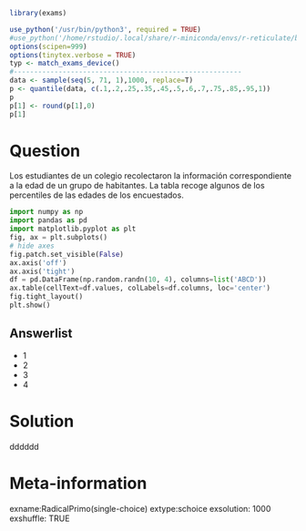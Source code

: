```r
library(exams)

use_python('/usr/bin/python3', required = TRUE)
#use_python('/home/rstudio/.local/share/r-miniconda/envs/r-reticulate/bin/python', required = TRUE)
options(scipen=999)
options(tinytex.verbose = TRUE)
typ <- match_exams_device()
#--------------------------------------------------------
data <- sample(seq(5, 71, 1),1000, replace=T)
p <- quantile(data, c(.1,.2,.25,.35,.45,.5,.6,.7,.75,.85,.95,1))
p
p[1] <- round(p[1],0)
p[1]
```



Question
========

Los estudiantes de un colegio recolectaron la información correspondiente a la edad de un grupo de habitantes. La tabla recoge algunos de los percentiles de las edades de los encuestados.

```python
import numpy as np
import pandas as pd
import matplotlib.pyplot as plt
fig, ax = plt.subplots()
# hide axes
fig.patch.set_visible(False)
ax.axis('off')
ax.axis('tight')
df = pd.DataFrame(np.random.randn(10, 4), columns=list('ABCD'))
ax.table(cellText=df.values, colLabels=df.columns, loc='center')
fig.tight_layout()
plt.show()
```


<!-- ```{r imagepsr02, warning=FALSE,echo = FALSE, results = "asis"} -->
<!-- options(tinytex.verbose = TRUE) -->
<!-- knitr::opts_chunk$set(warning = FALSE, message = FALSE)  -->
<!-- knitr::kable(py$clients, booktabs = TRUE, longtable = TRUE) -->
<!--      # kableExtra::kable_styling(full_width = TRUE) -->
<!-- ``` -->


Answerlist
----------

*   1
*   2
*   3
*   4

Solution
========

dddddd

Meta-information
================
exname:RadicalPrimo(single-choice)
extype:schoice
exsolution: 1000
exshuffle: TRUE